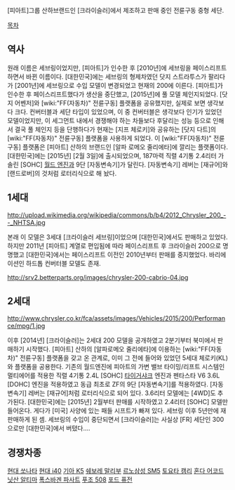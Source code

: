 [피아트]그룹 산하브랜드인 [크라이슬러]에서 제조하고 판매 중인 전륜구동 중형 세단.

[[목차]]

== 역사 ==
원래 이름은 세브링이었지만, [피아트]가 인수한 후 [2010년]에 세브링을 페이스리프트하면서 바뀐 이름이다. [대한민국]에는 세브링의 형제차였던 닷지 스트라투스가 팔리다가 [2001년]에 세브링으로 수입 모델이 변경되었고 현재의 200에 이른다. [피아트]가 인수한 후 페이스리프트했다가 생산을 중단했고, [2015년]에 풀 모델 체인지되었다. [닷지 어벤저]와 [wiki:"FF(자동차)" 전륜구동] 플랫폼을 공유했지만, 실제로 보면 생각보다 크다. 컨버터블과 세단 타입이 있었으며, 이 중 컨버터블은 생각보다 인기가 있었던 모델이었지만, 이 세그먼트 내에서 경쟁해야 하는 차들보다 후달리는 성능 등으로 인해서 결국 풀 체인지 등을 단행하다가 현재는 [지프 체로키]와 공유하는 [닷지 다트]의 [wiki:"FF(자동차)" 전륜구동] 플랫폼을 사용하게 되었다. 이 [wiki:"FF(자동차)" 전륜구동] 플랫폼은 [피아트] 산하의 브랜드인 [알파 로메오 줄리에타]에 깔리는 플랫폼이다. [대한민국]에는 [2015년] [2월 3일]에 출시되었으며, 187마력 직렬 4기통 2.4리터 가솔린 [SOHC] [[현대 세타 엔진|월드 엔진]]과 9단 [자동변속기]가 달린다. [자동변속기] 레버는 [재규어]와 [랜드로버]의 것처럼 로터리식으로 해 놨다.

== 1세대 ==
http://upload.wikimedia.org/wikipedia/commons/b/b4/2012_Chrysler_200_--_NHTSA.jpg

본래 이 모델은 3세대 [크라이슬러 세브링]이었으며 [대한민국]에서도 판매하고 있었다. 하지만 2011년 [피아트] 계열로 편입됨에 따라 페이스리프트 후 크라이슬러 200으로 명명했고 [대한민국]에서는 페이스리프트 이전인 2010년부터 판매를 중지했었다. 바리에이션인 하드톱 컨버터블 모델도 존재.

http://srv2.betterparts.org/images/chrysler-200-cabrio-04.jpg

== 2세대 ==
http://www.chrysler.co.kr/fca/assets/images/Vehicles/2015/200/Performance/mpg/1.jpg

이후 [2014년] [크라이슬러]는 2세대 200 모델을 공개하였고 2분기부터 북미에서 판매하기 시작했다. [피아트] 산하의 [알파로메오 줄리에타]에 이용하는 [wiki:"FF(자동차)" 전륜구동] 플랫폼을 갖고 온 관계로, 이미 그 전에 들어와 있었던 5세대 체로키(KL)와 플랫폼을 공용한다. 기존의 월드엔진에 피아트의 가변 밸브 타이밍/리프트 시스템인 멀티에어를 적용한 직렬 4기통 2.4L [SOHC] [[뱀상어|타이거샤크]] 엔진과 펜타스타 V6 3.6L [DOHC] 엔진을 적용하였고 동급 최초로 ZF의 9단 [자동변속기]를 적용하였다. [자동변속기] 레버는 [재규어]처럼 로터리식으로 되어 있다. 3.6리터 모델에는 [4WD]도 추가된다. [대한민국]에는 [2015년] 2월부터 판매를 시작하였고 2.4리터 [SOHC] 모델만 들어온다. 게다가 [미국] 사양에 있는 패들 시프트가 빠져 있다. 세브링 이후 5년만에 재판매하게 된 셈. 세브링의 수입이 중단되면서 [크라이슬러]는 사실상 [FR] 세단인 300으로만 [대한민국]에서 버텼다....

== 경쟁차종 ==
[[현대 쏘나타]]
[[현대 i40]]
[[기아 K5]]
[[쉐보레 말리부]]
[[르노삼성 SM5]]
[[토요타 캠리]]
[[혼다 어코드]]
[[닛산 알티마]]
[[폭스바겐 파사트]]
[[푸조 508]]
[[포드 퓨전]]
